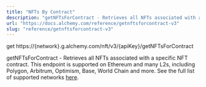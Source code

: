 ```yaml
---
title: "NFTs By Contract"
description: "getNFTsForContract - Retrieves all NFTs associated with a specific NFT contract. This endpoint is supported on Ethereum and many L2s, including Polygon, Arbitrum, Optimism, Base, World Chain and more. See the full list of supported networks here ."
url: "https://docs.alchemy.com/reference/getnftsforcontract-v3"
slug: "reference/getnftsforcontract-v3"
---
```


get https\://\{network}.g.alchemy.com/nft/v3/\{apiKey}/getNFTsForContract

getNFTsForContract - Retrieves all NFTs associated with a specific NFT contract. This endpoint is supported on Ethereum and many L2s, including Polygon, Arbitrum, Optimism, Base, World Chain and more. See the full list of supported networks [here](https://dashboard.alchemy.com/chains?service=token-api\&utm_source=readme\&utm_medium=link\&utm_campaign=docs_method_chains_link_v1_tokens).
